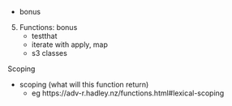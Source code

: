 - bonus
5. Functions: bonus
    - testthat
    - iterate with apply, map
    - s3 classes
    

Scoping

- scoping (what will this function return)
    - eg https://adv-r.hadley.nz/functions.html#lexical-scoping

